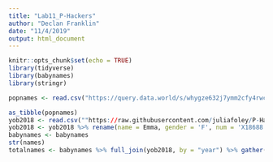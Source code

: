 ```yaml
---
title: "Lab11_P-Hackers"
author: "Declan Franklin"
date: "11/4/2019"
output: html_document
---
```


```r
knitr::opts_chunk$set(echo = TRUE)
library(tidyverse)
library(babynames)
library(stringr)

popnames <- read.csv("https://query.data.world/s/whygze632j7ymm2cfy4rwcyvzvdaeq", header=TRUE, stringsAsFactors=FALSE)

as_tibble(popnames)
yob2018 <- read.csv(""https://raw.githubusercontent.com/juliafoley/P-Hackers/master/yob2018.txt"")
yob2018 <- yob2018 %>% rename(name = Emma, gender = 'F', num = 'X18688')
babynames <- babynames
str(names)
totalnames <- babynames %>% full_join(yob2018, by = "year") %>% gather('name.x', 'name.y', key = "extra", value = "name" ) %>% gather('sex', 'gender', key = "extra2", value = "sex") %>% gather('n.x', 'n.y', key = "extra3", value = "n") %>% select(-extra, -extra2, -extra3)

```

